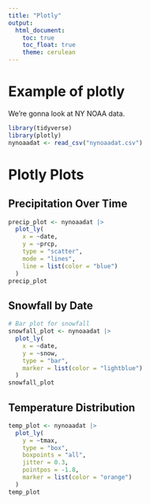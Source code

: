 ```yaml
---
title: "Plotly"
output: 
  html_document:
    toc: true
    toc_float: true
    theme: cerulean
---
```


# Example of plotly

We're gonna look at NY NOAA data.

```r
library(tidyverse)
library(plotly)
nynoaadat <- read_csv("nynoaadat.csv")
```

# Plotly Plots

## Precipitation Over Time
```r
precip_plot <- nynoaadat |> 
  plot_ly(
    x = ~date, 
    y = ~prcp, 
    type = "scatter", 
    mode = "lines",
    line = list(color = "blue")
  )
precip_plot
```

## Snowfall by Date
```r
# Bar plot for snowfall
snowfall_plot <- nynoaadat |> 
  plot_ly(
    x = ~date, 
    y = ~snow, 
    type = "bar",
    marker = list(color = "lightblue")
  )
snowfall_plot
```

## Temperature Distribution
```r
temp_plot <- nynoaadat |> 
  plot_ly(
    y = ~tmax, 
    type = "box",
    boxpoints = "all", 
    jitter = 0.3,      
    pointpos = -1.8,
    marker = list(color = "orange")
  ) 
temp_plot
```
